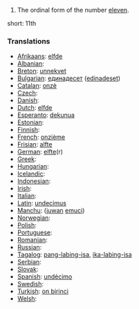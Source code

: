 # The ordinal form of the number [[eleven]].

short: 11th

===Translations===

* [[Afrikaans]]: [[elfde]]
* [[Albanian]]: [[]]
* [[Breton]]: [[unnekvet]]
* [[Bulgarian]]: [[единадесет]] ([[edinadeset]])
* [[Catalan]]: [[onzè]]
* [[Czech]]: [[]]
* [[Danish]]: [[]]
* [[Dutch]]: [[elfde]]
* [[Esperanto]]: [[dekunua]]
* [[Estonian]]: [[]]
* [[Finnish]]: [[]]
* [[French]]: [[onzième]]
* [[Frisian]]: [[alfte]]
* [[German]]: [[elfte]](r)
* [[Greek]]: [[]]
* [[Hungarian]]: [[]]
* [[Icelandic]]: [[]]
* [[Indonesian]]: [[]]
* [[Irish]]: [[]]
* [[Italian]]: [[]]
* [[Latin]]: [[undecimus]]
* [[Manchu]]: ([[juwan]] [[emuci]])
* [[Norwegian]]: [[]]
* [[Polish]]: [[]]
* [[Portuguese]]: [[]]
* [[Romanian]]: [[]]
* [[Russian]]: [[]]
* [[Tagalog]]: [[pang-labing-isa]], [[ika-labing-isa]]
* [[Serbian]]: [[]]
* [[Slovak]]: [[]]
* [[Spanish]]: [[undécimo]] 
* [[Swedish]]: [[]]
* [[Turkish]]: [[on birinci]]
* [[Welsh]]: [[]]